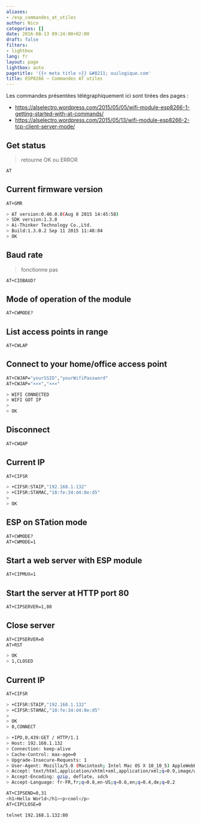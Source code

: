 ```yaml
---
aliases:
- /esp_commandes_at_utiles
author: Nico
categories: []
date: 2016-08-13 09:24:00+02:00
draft: false
filters:
- lightbox
lang: fr
layout: page
lightbox: auto
pagetitle: '{{< meta title >}} &#8211; ouilogique.com'
title: ESP8266 — Commandes AT utiles
---
```


Les commandes présentées télégraphiquement ici sont tirées des pages :

-   <https://alselectro.wordpress.com/2015/05/05/wifi-module-esp8266-1-getting-started-with-at-commands/>
-   <https://alselectro.wordpress.com/2015/05/13/wifi-module-esp8266-2-tcp-client-server-mode/>


## Get status

> retourne OK ou ERROR

```bash
AT
```

## Current firmware version

```bash
AT+GMR
```

```bash
> AT version:0.40.0.0(Aug 8 2015 14:45:58)
> SDK version:1.3.0
> Ai-Thinker Technology Co.,Ltd.
> Build:1.3.0.2 Sep 11 2015 11:48:04
> OK
```

## Baud rate

> fonctionne pas

```bash
AT+CIOBAUD?
```

## Mode of operation of the module

```bash
AT+CWMODE?
```

## List access points in range

```bash
AT+CWLAP
```

## Connect to your home/office access point

```bash
AT+CWJAP="yourSSID","yourWifiPassword"
AT+CWJAP="×××","×××"
```

```bash
> WIFI CONNECTED
> WIFI GOT IP
>
> OK
```

## Disconnect

```bash
AT+CWQAP
```

## Current IP

```bash
AT+CIFSR
```

```bash
> +CIFSR:STAIP,"192.168.1.132"
> +CIFSR:STAMAC,"18:fe:34:d4:8e:d5"
>
> OK
```

## ESP on STation mode

```bash
AT+CWMODE?
AT+CWMODE=1
```

## Start a web server with ESP module

```bash
AT+CIPMUX=1
```

## Start the server at HTTP port 80

```bash
AT+CIPSERVER=1,80
```

## Close server

```bash
AT+CIPSERVER=0
AT+RST
```

```bash
> OK
> 1,CLOSED
```

## Current IP

```bash
AT+CIFSR
```

```bash
> +CIFSR:STAIP,"192.168.1.132"
> +CIFSR:STAMAC,"18:fe:34:d4:8e:d5"
>
> OK
> 0,CONNECT

> +IPD,0,439:GET / HTTP/1.1
> Host: 192.168.1.132
> Connection: keep-alive
> Cache-Control: max-age=0
> Upgrade-Insecure-Requests: 1
> User-Agent: Mozilla/5.0 (Macintosh; Intel Mac OS X 10_10_5) AppleWebKit/537.36 (KHTML, like Gecko) Chrome/52.0.2743.116 Safari/537.36
> Accept: text/html,application/xhtml+xml,application/xml;q=0.9,image/webp,_/_;q=0.8
> Accept-Encoding: gzip, deflate, sdch
> Accept-Language: fr-FR,fr;q=0.8,en-US;q=0.6,en;q=0.4,de;q=0.2
```

```bash
AT+CIPSEND=0,31
<h1>Hello World</h1><p>cool</p>
AT+CIPCLOSE=0
```

```bash
telnet 192.168.1.132:80
```
